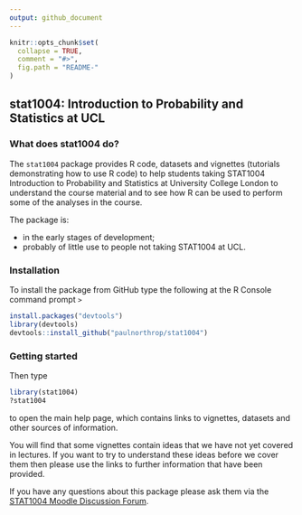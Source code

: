 ```yaml
---
output: github_document
---
```


<!-- README.md is generated from README.Rmd. Please edit that file -->

```r
knitr::opts_chunk$set(
  collapse = TRUE,
  comment = "#>",
  fig.path = "README-"
)
```

## stat1004: Introduction to Probability and Statistics at UCL

### What does stat1004 do?

The `stat1004` package provides R code, datasets and vignettes (tutorials demonstrating how to use R code) to help students taking STAT1004 Introduction to Probability and Statistics at University College London to understand the course material and to see how R can be used to perform some of the analyses in the course.

The package is: 

* in the early stages of development;
* probably of little use to people not taking STAT1004 at UCL.

### Installation

To install the package from GitHub type the following at the R Console command prompt `>`

```r
install.packages("devtools")
library(devtools)
devtools::install_github("paulnorthrop/stat1004")
```

### Getting started

Then type 

```r
library(stat1004)
?stat1004
```

to open the main help page, which contains links to vignettes, datasets and other sources of information.

You will find that some vignettes contain ideas that we have not yet covered in lectures.  If you want to try to understand these ideas before we cover them then please use the links to further information that have been provided.

If you have any questions about this package please ask them via the
[STAT1004 Moodle Discussion Forum](https://moodle.ucl.ac.uk/mod/hsuforum/view.php?id=1410864).

